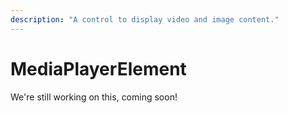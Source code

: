 ---
description: "A control to display video and image content."
---

# MediaPlayerElement

We're still working on this, coming soon!

